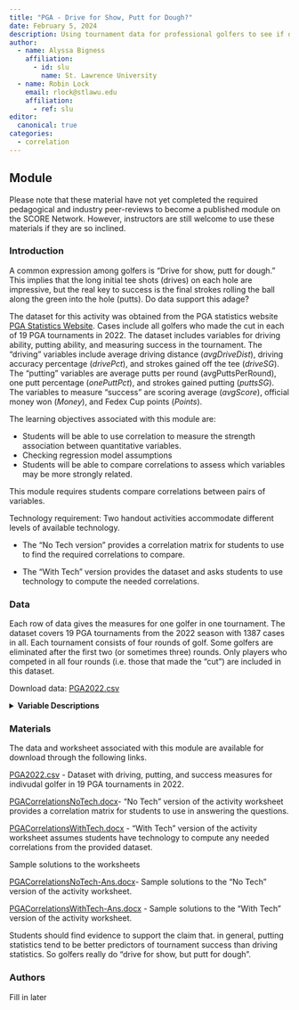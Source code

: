 ```yaml
---
title: "PGA - Drive for Show, Putt for Dough?"
date: February 5, 2024
description: Using tournament data for professional golfers to see if driving or putting are more strongly related to success.
author:
  - name: Alyssa Bigness
    affiliation:
      - id: slu
        name: St. Lawrence University
  - name: Robin Lock
    email: rlock@stlawu.edu
    affiliation:
      - ref: slu
editor: 
  canonical: true
categories:
  - correlation
---
```


## Module

Please note that these material have not yet completed the required pedagogical and industry peer-reviews to become a published module on the SCORE Network. However, instructors are still welcome to use these materials if they are so inclined.

### Introduction

A common expression among golfers is "Drive for show, putt for dough." This implies that the long initial tee shots (drives) on each hole are impressive, but the real key to success is the final strokes rolling the ball along the green into the hole (putts). Do data support this adage?

The dataset for this activity was obtained from the PGA statistics website [PGA Statistics Website](https://www.pgatour.com/stats). Cases include all golfers who made the cut in each of 19 PGA tournaments in 2022. The dataset includes variables for driving ability, putting ability, and measuring success in the tournament. The "driving" variables include average driving distance (*avgDriveDist*), driving accuracy percentage (*drivePct*), and strokes gained off the tee (*driveSG*). The "putting" variables are average putts per round (avgPuttsPerRound), one putt percentage (*onePuttPct*), and strokes gained putting (*puttsSG*). The variables to measure "success" are scoring average (*avgScore*), official money won (*Money*), and Fedex Cup points (*Points*).

::: {.callout-note collapse="true" title="Learning Objectives" appearance="minimal"}
The learning objectives associated with this module are:

-   Students will be able to use correlation to measure the strength association between quantitative variables.
-   Checking regression model assumptions
-   Students will be able to compare correlations to assess which variables may be more strongly related.
:::

::: {.callout-note collapse="true" title="Methods" appearance="minimal"}
This module requires students compare correlations between pairs of variables.

Technology requirement: Two handout activities accommodate different levels of available technology.

-   The "No Tech version" provides a correlation matrix for students to use to find the required correlations to compare. 

- The "With Tech" version provides the dataset and asks students to use technology to compute the needed correlations.
:::

### Data

Each row of data gives the measures for one golfer in one tournament. The dataset covers 19 PGA tournaments from the 2022 season with 1387 cases in all. Each tournament consists of four rounds of golf. Some golfers are eliminated after the first two (or sometimes three) rounds. Only players who competed in all four rounds (i.e. those that made the "cut") are included in this dataset.

Download data: [PGA2022.csv](PGA2022.csv)

<details>

<summary><b>Variable Descriptions</b></summary>

| Variable           | Description                                                                                                                                                           |
|-----------------|-------------------------------------------------------|
| `playerName`       | Name of the player                                                                                                                                                    |
| `country`          | The country where the player is from                                                                                                                                  |
| `avgDriveDist`     | Average driving distance (in yards)                                                                                                                                   |
| `drivePct`         | Percentage of times a tee shot comes to rest in the fairway                                                                                                           |
| `driveSG`          | Strokes gained off the tee measures player performance off the tee on all par 4s and par 5s of how much better or worse a player's drive is than the PGA Tour average |
| `avgPuttsPerRound` | Average number of total putts per round                                                                                                                               |
| `onePuttPct`       | Percentage of times it took one putt to get the ball into the hole                                                                                                    |
| `puttsSG`          | Strokes gained putting measures how many strokes a player gains or loses on the greens compared to the PGA Tour average                                               |
| `avgScore`         | The scoring average is the total strokes divided by the total rounds                                                                                                  |
| `Money`            | The official money is the prize money award to the Professional members                                                                                               |
| `Points`           | FedexCup Regular Season Points are awarded points by finished position for performance in each tournament                                                             |
| `Tournament`       | The tournament where the PGA Tour is taking place                                                                                                                     |

**Data Source**

The data were obtained from the [PGA Statistics website](https://www.pgatour.com/stats)

</details>

### Materials

The data and worksheet associated with this module are available for download through the following links.

[PGA2022.csv](PGA2022.csv) - Dataset with driving, putting, and success measures for indivudal golfer in 19 PGA tournaments in 2022.

[PGACorrelationsNoTech.docx](PGACorrelationsNoTech.docx)- "No Tech" version of the activity worksheet provides a correlation matrix for students to use in answering the questions.

[PGACorrelationsWithTech.docx](PGACorrelationsWithTech.docx) - "With Tech" version of the activity worksheet assumes students have technology to compute any needed correlations from the provided dataset.

Sample solutions to the worksheets

[PGACorrelationsNoTech-Ans.docx](PGACorrelationsNoTech-Ans.docx)- Sample solutions to the "No Tech" version of the activity worksheet.

[PGACorrelationsWithTech-Ans.docx](PGACorrelationsWithTech-Ans.docx) - Sample solutions to the "With Tech" version of the activity worksheet.

::: {.callout-note collapse="true" title="Conclusion" appearance="minimal"}
Students should find evidence to support the claim that. in general, putting statistics tend to be better predictors of tournament success than driving statistics. So golfers really do "drive for show, but putt for dough".
:::

### Authors

Fill in later
